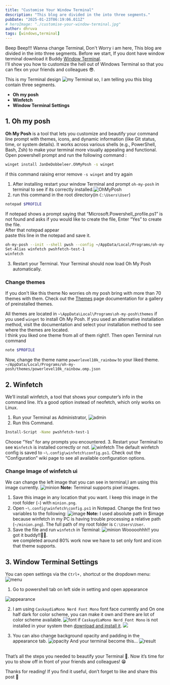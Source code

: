 ```yaml
---
title: "Customise Your Window Terminal"
description: "This blog are divided in the into three segments."
pubDate: "2025-01-23T06:19:06.011Z"
# heroImage: "./customise-your-window-terminal.jpg"
author: dhruva
tags: [windows,terminal]
---
```

Beep Beep!!! Wanna change Terminal, Don't Worry i am here, This blog are divided in the into three segments. Before we start, If you dont have window terminal download it Buddy [Window Terminal](https://www.microsoft.com/en-us/p/windows-terminal/9n0dx20hk701).<br />
I’ll show you how to customize the hell out of Windows Terminal so that you can flex on your friends and colleagues 😎.<br />

This is my Terminal design
![my Terminal](./terminal2.png)
so, I am telling you this blog contain three segments.
- **Oh my posh**
- **Winfetch**
- **Window Terminal Settings**
## 1. Oh my posh

**Oh My Posh** is a tool that lets you customize and beautify your command line prompt with themes, icons, and dynamic information (like Git status, time, or system details). It works across various shells (e.g., PowerShell, Bash, Zsh) to make your terminal more visually appealing and functional.<br />
Open powershell prompt and run the following command :
```bash
winget install JanDeDobbeleer.OhMyPosh -s winget
```
if this command raising error remove `-s winget` and try again
1. After installing restart your window Terminal and prompt `oh-my-posh` in terminal to see if its correctly installed.![OhMyPosh](./oh-my-posh.png)
2. run this command in the root directory(in `C:\Users\User`)
```bash 
notepad $PROFILE
```
If notepad shows a prompt saying that “Microsoft.Powershell_profile.ps1” is not found and asks if you would like to create the file, Enter “Yes” to create the file.<br/>
After that notepad appear<br/>
paste this line in the notepad and save it.
```bash
oh-my-posh --init --shell pwsh --config ~/AppData/Local/Programs/oh-my-posh/themes/powerlevel10k_rainbow.omp.json | Invoke-Expression
Set-Alias winfetch pwshfetch-test-1
winfetch
```
3. Restart your Terminal. Your Terminal should now load Oh My Posh automatically.

### Change themes
If you don't like this theme No worries oh my posh bring with more than 70 themes with them. Check out the [Themes](https://ohmyposh.dev/docs/themes) page documentation for a gallery of preinstalled themes. <br/>

All themes are located in `~\AppData\Local\Programs\oh-my-posh\themes` if you used `winget` to install Oh My Posh. If you used an alternative installation method, visit the documentation and select your installation method to see where the themes are located.
<br/>
I think you liked one theme from all of them right!!. Then open Terminal run command
```bash
note $PROFILE
```
Now, change the theme name `powerlevel10k_rainbow` to your liked theme.
`~/AppData/Local/Programs/oh-my-posh/themes/powerlevel10k_rainbow.omp.json`

## 2. Winfetch
We’ll install winfetch, a tool that shows your computer’s info in the command line. It’s a good option instead of neofetch, which only works on Linux.

1. Run your Terminal as Administrator,
![admin](./runAsAdmin.png)
2. Run this Command.
```bash
Install-Script -Name pwshfetch-test-1
```
Choose “Yes” for any prompts you encountered.
3. Restart your Terminal to see `Winfetch` is installed correctly or not.
![winfetch](./winfetchDefaultUi.png)
The default winfetch config is saved to `~\.config\winfetch\config.ps1`. Check out the “Configuration” wiki page to see all available configuration options.

### Change Image of winfetch ui
We can change the left image that you can see in terminal,I am using this image currently.
![minion](./minion.png)
**Note:** Terminal supports pixel images.
1. Save this image in any location that you want. I keep this image in the root folder (`~`) with `minion.png`.
2. Open `~\.config\winfetch\config.ps1` in Notepad. Change the first two variables to the following:
![image](./image.png)
**Note:** I used absolute path in $image because winfetch in my PC is having trouble processing a relative path (`~/minion.png`). The full path of my root folder is `C:\Users\User`.
3. Save the file and run `winfetch` in Terminal:
![minion](./terminal2.png)
Wooooohhh!! you got it buddy!!🎉🎉.<br/>
we completed around 80% work now we have to set only font and icon that theme supports.

## 3. Window Terminal Settings
You can open settings via the `Ctrl+,` shortcut or the dropdown menu:
![menu](./menu.png)
1. Go to powershell tab on left side in setting and open appearance

![appearance](./appearance.png)

2. I am using `CaskaydiaMono Nerd Font Mono` font face currently and On one half dark for color scheme, you can make it own and there are lot of color scheme available.
![font](./font.png)
if `CaskaydiaMono Nerd Font Mono` is not installed in your system then [download and install it](https://www.nerdfonts.com/font-downloads). ![](./install.png)

4. You can also change background opacity and padding in the appearance tab.
![opacity](./opacity.png)
And your terminal become this...
![result](./result.png)
<br/>
That’s all the steps you needed to beautify your Terminal 🌈. Now it’s time for you to show off in front of your friends and colleagues! 😁<br/>

Thanks for reading! If you find it useful, don’t forget to like and share this post 🙌